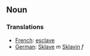 ==Noun==
===Translations===
*[[French]]: [[esclave]]
*[[German]]: [[Sklave]] ''m'' [[Sklavin]] ''f''